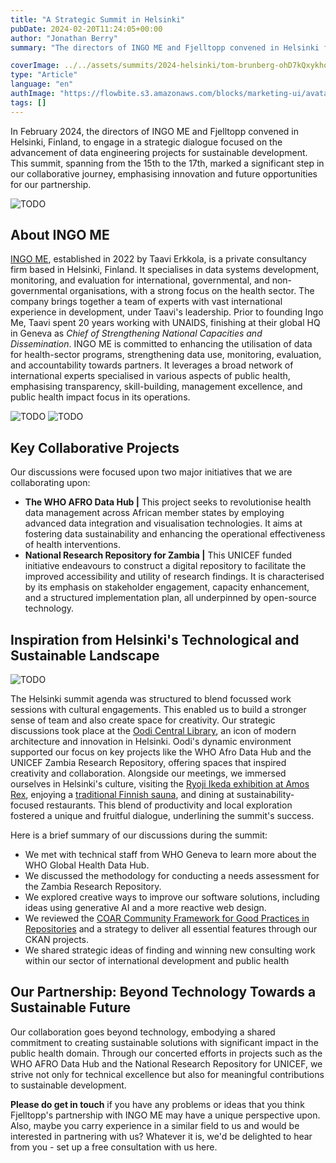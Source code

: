 ```yaml
---
title: "A Strategic Summit in Helsinki"
pubDate: 2024-02-20T11:24:05+00:00
author: "Jonathan Berry"
summary: "The directors of INGO ME and Fjelltopp convened in Helsinki for a strategic summit seeking to further their partnership. "

coverImage: ../../assets/summits/2024-helsinki/tom-brunberg-ohD7kQxykho-unsplash_featured_image.jpg
type: "Article"
language: "en"
authImage: "https://flowbite.s3.amazonaws.com/blocks/marketing-ui/avatars/bonnie-green.png"
tags: []
---
```


In February 2024, the directors of INGO ME and Fjelltopp convened in Helsinki, Finland, to engage in a strategic dialogue focused on the advancement of data engineering projects for sustainable development. This summit, spanning from the 15th to the 17th, marked a significant step in our collaborative journey, emphasising innovation and future opportunities for our partnership.

<Image class="place-self-start w-full max-h-120 object-cover object-center pr-5" src={helsinki} alt="TODO"/>

## About INGO ME

[INGO ME](https://ingome.pro/), established in 2022 by Taavi Erkkola, is a private consultancy firm based in Helsinki, Finland. It specialises in data systems development, monitoring, and evaluation for international, governmental, and non-governmental organisations, with a strong focus on the health sector. The company brings together a team of experts with vast international experience in development, under Taavi's leadership. Prior to founding Ingo Me, Taavi spent 20 years working with UNAIDS, finishing at their global HQ in Geneva as _Chief of Strengthening National Capacities and Dissemination_. INGO ME is committed to enhancing the utilisation of data for health-sector programs, strengthening data use, monitoring, evaluation, and accountability towards partners. It leverages a broad network of international experts specialised in various aspects of public health, emphasising transparency, skill-building, management excellence, and public health impact focus in its operations.

<div class="flex flex-col md:flex-row items-center justify-between">
    <Image class="place-self-start w-1/3 max-h-120 object-cover object-center" src={teamInLibrary} alt="TODO"/>
    <Image class="place-self-end w-2/3 max-h-120 object-cover object-center" src={working} alt="TODO"/>
</div>

## Key Collaborative Projects

Our discussions were focused upon two major initiatives that we are collaborating upon:

- **The WHO AFRO Data Hub |** This project seeks to revolutionise health data management across African member states by employing advanced data integration and visualisation technologies. It aims at fostering data sustainability and enhancing the operational effectiveness of health interventions.
- **National Research Repository for Zambia |** This UNICEF funded initiative endeavours to construct a digital repository to facilitate the improved accessibility and utility of research findings. It is characterised by its emphasis on stakeholder engagement, capacity enhancement, and a structured implementation plan, all underpinned by open-source technology.

## Inspiration from Helsinki's Technological and Sustainable Landscape

<Image class="place-self-start w-1/3 h-full object-cover object-center md:mr-5 float-left" src={library} alt="TODO"/>

The Helsinki summit agenda was structured to blend focussed work sessions with cultural engagements. This enabled us to build a stronger sense of team and also create space for creativity. Our strategic discussions took place at the [Oodi Central Library](https://oodihelsinki.fi/en/), an icon of modern architecture and innovation in Helsinki. Oodi's dynamic environment supported our focus on key projects like the WHO Afro Data Hub and the UNICEF Zambia Research Repository, offering spaces that inspired creativity and collaboration. Alongside our meetings, we immersed ourselves in Helsinki's culture, visiting the [Ryoji Ikeda exhibition at Amos Rex](https://amosrex.fi/en/), enjoying a [traditional Finnish sauna](https://www.loylyhelsinki.fi/en), and dining at sustainability-focused restaurants. This blend of productivity and local exploration fostered a unique and fruitful dialogue, underlining the summit's success.

Here is a brief summary of our discussions during the summit:

- We met with technical staff from WHO Geneva to learn more about the WHO Global Health Data Hub.
- We discussed the methodology for conducting a needs assessment for the Zambia Research Repository.
- We explored creative ways to improve our software solutions, including ideas using generative AI and a more reactive web design.
- We reviewed the [COAR Community Framework for Good Practices in Repositories](https://www.coar-repositories.org/coar-community-framework-for-good-practices-in-repositories/) and a strategy to deliver all essential features through our CKAN projects.
- We shared strategic ideas of finding and winning new consulting work within our sector of international development and public health

## Our Partnership: Beyond Technology Towards a Sustainable Future

Our collaboration goes beyond technology, embodying a shared commitment to creating sustainable solutions with significant impact in the public health domain. Through our concerted efforts in projects such as the WHO AFRO Data Hub and the National Research Repository for UNICEF, we strive not only for technical excellence but also for meaningful contributions to sustainable development.

**Please do get in touch** if you have any problems or ideas that you think Fjelltopp's partnership with INGO ME may have a unique perspective upon. Also, maybe you carry experience in a similar field to us and would be interested in partnering with us? Whatever it is, we'd be delighted to hear from you - set up a free consultation with us here.
